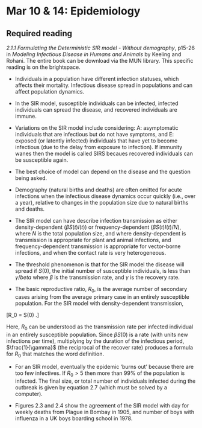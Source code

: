 # Mar 10 & 14: Epidemiology

## Required reading

_2.1.1 Formulating the Deterministic SIR model - Without demography_, p15-26 in _Modeling Infectious Disease in Humans and Animals_ by Keeling and Rohani. The entire book can be download via the MUN library. This specific reading is on the brightspace.

- Individuals in a population have different infection statuses, which affects their mortality. Infectious disease spread in populations and can affect population dynamics.

- In the SIR model, susceptible individuals can be infected, infected individuals can spread the disease, and recovered individuals are immune.

- Variations on the SIR model include considering: A: asymptomatic individuals that are infectious but do not have symptoms, and E: exposed (or latently infected) individuals that have yet to become infectious (due to the delay from exposure to infection). If immunity wanes then the model is called SIRS becaues recovered individuals can be susceptible again.

- The best choice of model can depend on the disease and the question being asked.

- Demography (natural births and deaths) are often omitted for acute infections when the infectious disease dynamics occur quickly (i.e., over a year), relative to changes in the population size due to natural births and deaths.

- The SIR model can have describe infection transmission as either density-dependent ($\beta S(t)I(t)$) or frequency-dependent ($\beta S(t)I(t)/N$), where $N$ is the total population size, and where density-dependent is transmission is appropriate for plant and animal infections, and frequency-dependent transmission is appropriate for vector-borne infections, and when the contact rate is very heterogeneous.

- The threshold phenomenon is that for the SIR model the disease will spread  if $S(0)$, the initial number of susceptible individuals, is less than $\gamma$/$beta$ where $\beta$ is the transmission rate, and $\gamma$ is the recovery rate. 

- The basic reproductive ratio, $R_0$, is the average number of secondary cases arising from the average primary case in an entirely susceptible population. For the SIR model with density-dependent transmission,

\[R_0 = \beta S(0) \times \frac{1}{\gamma}.\]

Here, $R_0$ can be understood as the transmission rate per infected individual in an entirely susceptible population. Since $\beta S(0)$ is a rate (with units new infections per time), multiplying by the duration of the infectious period, $\frac{1}{\gamma}$ (the reciprocal of the recover rate) produces a formula for $R_0$ that matches the word definition.

- For an SIR model, eventually the epidemic 'burns out' because there are too few infectives. If $R_0 > 5$ then more than 99$\%$ of the population is infected. The final size, or total number of individuals infected during the outbreak is given by equation 2.7 (which must be solved by a computer).

- Figures 2.3 and 2.4 show the agreement of the SIR model with day for weekly deaths from Plague in Bombay in 1905, and number of boys with influenza in a UK boys boarding school in 1978.


